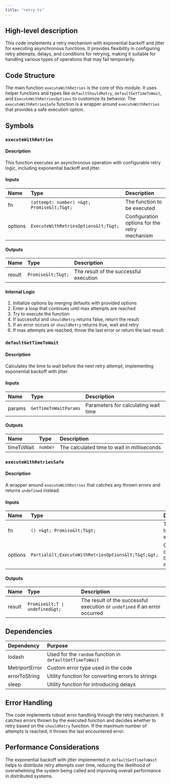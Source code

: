 ```yaml
---
title: "retry.ts"
---
```


## High-level description
This code implements a retry mechanism with exponential backoff and jitter for executing asynchronous functions. It provides flexibility in configuring retry attempts, delays, and conditions for retrying, making it suitable for handling various types of operations that may fail temporarily.

## Code Structure
The main function `executeWithRetries` is the core of this module. It uses helper functions and types like `defaultShouldRetry`, `defaultGetTimeToWait`, and `ExecuteWithRetriesOptions` to customize its behavior. The `executeWithRetriesSafe` function is a wrapper around `executeWithRetries` that provides a safe execution option.

## Symbols

### `executeWithRetries`
#### Description
This function executes an asynchronous operation with configurable retry logic, including exponential backoff and jitter.

#### Inputs
| Name | Type | Description |
|:-----|:-----|:------------|
| fn | `(attempt: number) =&gt; Promise&lt;T&gt;` | The function to be executed |
| options | `ExecuteWithRetriesOptions&lt;T&gt;` | Configuration options for the retry mechanism |

#### Outputs
| Name | Type | Description |
|:-----|:-----|:------------|
| result | `Promise&lt;T&gt;` | The result of the successful execution |

#### Internal Logic
1. Initialize options by merging defaults with provided options
2. Enter a loop that continues until max attempts are reached
3. Try to execute the function
4. If successful and `shouldRetry` returns false, return the result
5. If an error occurs or `shouldRetry` returns true, wait and retry
6. If max attempts are reached, throw the last error or return the last result

### `defaultGetTimeToWait`
#### Description
Calculates the time to wait before the next retry attempt, implementing exponential backoff with jitter.

#### Inputs
| Name | Type | Description |
|:-----|:-----|:------------|
| params | `GetTimeToWaitParams` | Parameters for calculating wait time |

#### Outputs
| Name | Type | Description |
|:-----|:-----|:------------|
| timeToWait | `number` | The calculated time to wait in milliseconds |

### `executeWithRetriesSafe`
#### Description
A wrapper around `executeWithRetries` that catches any thrown errors and returns `undefined` instead.

#### Inputs
| Name | Type | Description |
|:-----|:-----|:------------|
| fn | `() =&gt; Promise&lt;T&gt;` | The function to be executed |
| options | `Partial&lt;ExecuteWithRetriesOptions&lt;T&gt;&gt;` | Configuration options for the retry mechanism |

#### Outputs
| Name | Type | Description |
|:-----|:-----|:------------|
| result | `Promise&lt;T \| undefined&gt;` | The result of the successful execution or `undefined` if an error occurred |

## Dependencies
| Dependency | Purpose |
|:-----------|:--------|
| lodash | Used for the `random` function in `defaultGetTimeToWait` |
| MetriportError | Custom error type used in the code |
| errorToString | Utility function for converting errors to strings |
| sleep | Utility function for introducing delays |

## Error Handling
The code implements robust error handling through the retry mechanism. It catches errors thrown by the executed function and decides whether to retry based on the `shouldRetry` function. If the maximum number of attempts is reached, it throws the last encountered error.

## Performance Considerations
The exponential backoff with jitter implemented in `defaultGetTimeToWait` helps to distribute retry attempts over time, reducing the likelihood of overwhelming the system being called and improving overall performance in distributed systems.